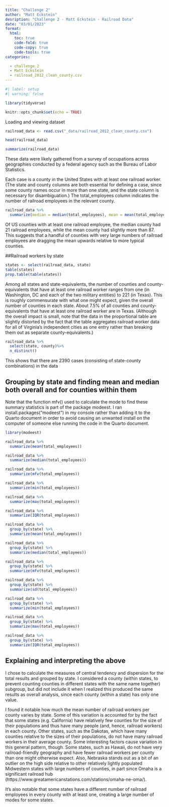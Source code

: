 ```yaml
---
title: "Challenge 2"
author: "Matt Eckstein"
desription: "Challenge 2 - Matt Eckstein - Railroad Data"
date: "03/01/2023"
format:
  html:
    toc: true
    code-fold: true
    code-copy: true
    code-tools: true
categories:

  - challenge_2
  - Matt Eckstein
  - railroad_2012_clean_county.csv
---
```


```r
#| label: setup
#| warning: false

library(tidyverse)

knitr::opts_chunk$set(echo = TRUE)
```


Loading and viewing dataset  

```r
railroad_data <- read.csv("_data/railroad_2012_clean_county.csv")

head(railroad_data)

summarize(railroad_data)
```

These data were likely gathered from a survey of occupations across geographies conducted by a federal agency such as the Bureau of Labor Statistics.

Each case is a county in the United States with at least one railroad worker. (The state and county columns are both essential for defining a case, since some county names occur in more than one state, and the state column is necessary for disambiguation.) The total_employees column indicates the number of railroad employees in the relevant county.


```r
railroad_data %>%
  summarize(median = median(total_employees), mean = mean(total_employees))

```

Of US counties with at least one railroad employee, the median county had 21 railroad employees, while the mean county had slightly more than 87. This suggests that a handful of counties with very large numbers of railroad employees are dragging the mean upwards relative to more typical counties.

##Railroad workers by state


```r
states <- select(railroad_data, state)
table(states)
prop.table(table(states))
```
Among all states and state-equivalents, the number of counties and county-equivalents that have at least one railroad worker ranges from one (in Washington, DC and each of the two military entities) to 221 (in Texas). This is roughly commensurate with what one might expect, given the overall number of counties in each state. About 7.5% of all counties and county-equivalents that have at least one railroad worker are in Texas. (Although the overall impact is small, note that the data in the proportional table are slightly distorted by the fact that the table aggregates railroad worker data for all of Virginia's independent cities as one entry rather than breaking them out as separate county-equivalents.)

```r
railroad_data %>%
  select(state, county)%>%
  n_distinct()
```
This shows that there are 2390 cases (consisting of state-county combinations) in the data

## Grouping by state and finding mean and median both overall and for counties within them

Note that the function mfv() used to calculate the mode to find these summary statistics is part of the package modeest. I ran install.packages("modeest") in my console rather than adding it to the Quarto document in order to avoid causing an unwanted install on the computer of someone else running the code in the Quarto document.

```r
library(modeest)

railroad_data %>%
  summarize(mean(total_employees))

railroad_data %>%
  summarize(median(total_employees))

railroad_data %>%
  summarize(mfv(total_employees))

railroad_data %>%
  summarize(min(total_employees))

railroad_data %>%
  summarize(max(total_employees))

railroad_data %>%
  summarize(IQR(total_employees))

railroad_data %>%
  group_by(state) %>%
  summarize(mean(total_employees))

railroad_data %>%
  group_by(state) %>%
  summarize(median(total_employees))

railroad_data %>%
  group_by(state) %>%
  summarize(mfv(total_employees))

railroad_data %>%
  group_by(state) %>%
  summarize(sd(total_employees))

railroad_data %>%
  group_by(state) %>%
  summarize(min(total_employees))

railroad_data %>%
  group_by(state) %>%
  summarize(max(total_employees))

railroad_data %>%
  group_by(state) %>%
  summarize(IQR(total_employees))

```




## Explaining and interpreting the above
I chose to calculate the measures of central tendency and dispersion for the total results and grouped by state. I considered a county (within states, to prevent counting counties in different states with the same name together) subgroup, but did not include it when I realized this produced the same results as overall analysis, since each county (within a state) has only one value.

I found it notable how much the mean number of railroad workers per county varies by state. Some of this variation is accounted for by the fact that some states (e.g. California) have relatively few counties for the size of their populations and thus have many people (and, hence, railroad workers) in each county. Other states, such as the Dakotas, which have many counties relative to the sizes of their populations, do not have many railroad workers in their average county. Some interesting factors cause variation in this general pattern, though. Some states, such as Hawaii, do not have very railroad-friendly geography and have fewer railroad workers per county than one might otherwise expect. Also, Nebraska stands out as a bit of an outlier on the high side relative to other relatively lightly populated Midwestern states with large numbers of counties, in part since Omaha is a significant railroad hub (https://www.greatamericanstations.com/stations/omaha-ne-oma/).

It's also notable that some states have a different number of railroad employees in every county with at least one, creating a large number of modes for some states.


